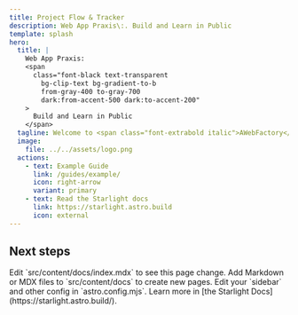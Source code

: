 ```yaml
---
title: Project Flow & Tracker
description: Web App Praxis\:. Build and Learn in Public
template: splash
hero:
  title: |
    Web App Praxis:
    <span
      class="font-black text-transparent
        bg-clip-text bg-gradient-to-b
        from-gray-400 to-gray-700
        dark:from-accent-500 dark:to-accent-200"
    >
      Build and Learn in Public
    </span>
  tagline: Welcome to <span class="font-extrabold italic">AWebFactory</span> Project Flow & Tracker
  image:
    file: ../../assets/logo.png
  actions:
    - text: Example Guide
      link: /guides/example/
      icon: right-arrow
      variant: primary
    - text: Read the Starlight docs
      link: https://starlight.astro.build
      icon: external
---
```



## Next steps

<CardGrid stagger>
	<Card title="Update content" icon="pencil">
		Edit `src/content/docs/index.mdx` to see this page change.
	</Card>
	<Card title="Add new content" icon="add-document">
		Add Markdown or MDX files to `src/content/docs` to create new pages.
	</Card>
	<Card title="Configure your site" icon="setting">
		Edit your `sidebar` and other config in `astro.config.mjs`.
	</Card>
	<Card title="Read the docs" icon="open-book">
		Learn more in [the Starlight Docs](https://starlight.astro.build/).
	</Card>
</CardGrid>
